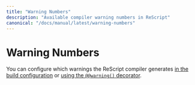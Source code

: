 ```yaml
---
title: "Warning Numbers"
description: "Available compiler warning numbers in ReScript"
canonical: "/docs/manual/latest/warning-numbers"
---
```



# Warning Numbers

You can configure which warnings the ReScript compiler generates
[in the build configuration](/docs/manual/latest/build-configuration#warnings) or
[using the `@@warning()` decorator](/syntax-lookup#module-warning-decorator).

<WarningTable />

